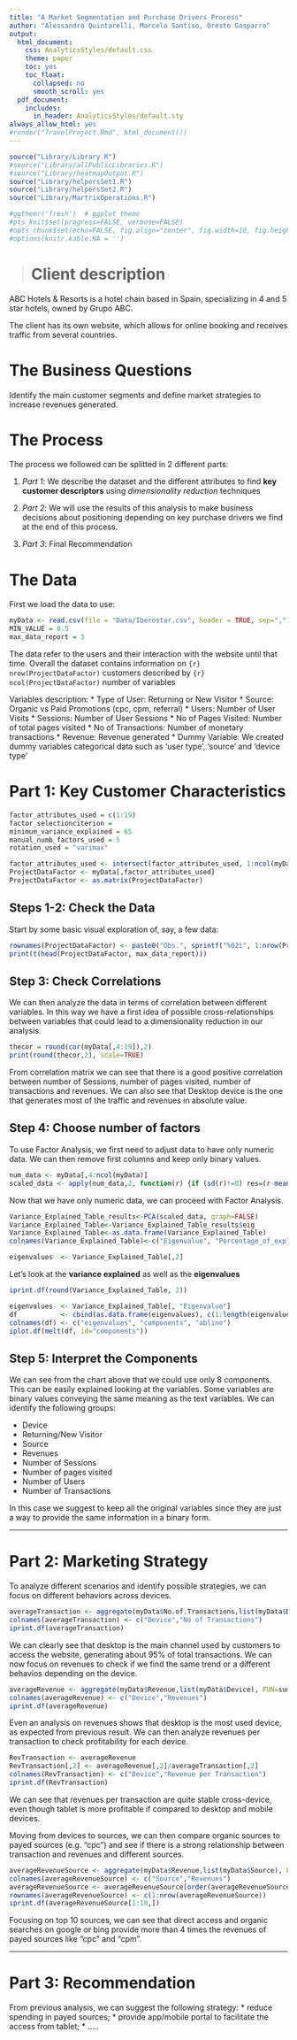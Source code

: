 ```yaml
---
title: "A Market Segmentation and Purchase Drivers Process"
author: "Alessandro Quintarelli, Marcelo Santiso, Oreste Gasparro"
output:
  html_document:
    css: AnalyticsStyles/default.css
    theme: paper
    toc: yes
    toc_float:
      collapsed: no
      smooth_scroll: yes
  pdf_document:
    includes:
      in_header: AnalyticsStyles/default.sty
always_allow_html: yes
#render("TravelProject.Rmd", html_document())
---
```

```r
source("Library/Library.R")
#source("Library/allPublicLibraries.R")
#source("Library/heatmapOutput.R")
source("Library/helpersSet1.R")
source("Library/helpersSet2.R")
source("Library/MartrixOperations.R")

#ggthemr('fresh')  # ggplot theme
#pts_knit$set(progress=FALSE, verbose=FALSE)
#opts_chunk$set(echo=FALSE, fig.align="center", fig.width=10, fig.height=6.5)
#options(knitr.kable.NA = '')

```
> 
# Client description

ABC Hotels & Resorts is a hotel chain based in Spain, specializing in 4 and 5 star hotels, owned by Grupo ABC.

The client has its own website, which allows for online booking and receives traffic from several countries.

# The Business Questions

Identify the main customer segments and define market strategies to increase revenues generated.

# The Process

The process we followed can be splitted in 2 different parts:

1. *Part 1*: We describe the dataset and the different attributes to find **key customer descriptors** using *dimensionality reduction* techniques 

2. *Part 2*: We will use the results of this analysis to make business decisions about positioning depending on key purchase drivers we find at the end of this process.

3. *Part 3*: Final Recommendation

# The Data

First we load the data to use:

```r
myData <- read.csv(file = "Data/Iberostar.csv", header = TRUE, sep=",")
MIN_VALUE = 0.5
max_data_report = 3
```

The data refer to the users and their interaction with the website until that time.
Overall the dataset contains information on `{r} nrow(ProjectDataFactor)` customers described by `{r} ncol(ProjectDataFactor) ` number of variables

Variables description:
* Type of User: Returning or New Visitor
* Source: Organic vs Paid Promotions (cpc, cpm, referral)
* Users: Number of User Visits
* Sessions: Number of User Sessions
* No of Pages Visited: Number of total pages visited
* No of Transactions: Number of monetary transactions
* Revenue: Revenue generated
* Dummy Variable: We created dummy variables categorical data such as 'user type', 'source' and 'device type'  
  
# Part 1: Key Customer Characteristics

```r
factor_attributes_used = c(1:19)
factor_selectionciterion = 
minimum_variance_explained = 65
manual_numb_factors_used = 5
rotation_used = "varimax"
```

```r
factor_attributes_used <- intersect(factor_attributes_used, 1:ncol(myData))
ProjectDataFactor <- myData[,factor_attributes_used]
ProjectDataFactor <- as.matrix(ProjectDataFactor)
```

## Steps 1-2: Check the Data 


Start by some basic visual exploration of, say, a few data:

```r
rownames(ProjectDataFactor) <- paste0("Obs.", sprintf("%02i", 1:nrow(ProjectDataFactor)))
print(t(head(ProjectDataFactor, max_data_report)))
```

## Step 3: Check Correlations

We can then analyze the data in terms of correlation between different variables.
In this way we have a first idea of possible cross-relationships between variables that could lead to a dimensionality reduction in our analysis.

```r
thecor = round(cor(myData[,4:19]),2)
print(round(thecor,2), scale=TRUE)
```

From correlation matrix we can see that there is a good positive correlation between number of Sessions, number of pages visited, number of transactions and revenues.
We can also see that Desktop device is the one that generates most of the traffic and revenues in absolute value.


## Step 4: Choose number of factors

To use Factor Analysis, we first need to adjust data to have only numeric data. 
We can then remove first columns and keep only binary values.

```r
num_data <- myData[,4:ncol(myData)]
scaled_data <- apply(num_data,2, function(r) {if (sd(r)!=0) res=(r-mean(r))/sd(r) else res=0*r; res})
```

Now that we have only numeric data, we can proceed with Factor Analysis.

```r
Variance_Explained_Table_results<-PCA(scaled_data, graph=FALSE)
Variance_Explained_Table<-Variance_Explained_Table_results$eig
Variance_Explained_Table<-as.data.frame(Variance_Explained_Table)
colnames(Variance_Explained_Table)<-c("Eigenvalue", "Percentage_of_explained_variance", "Cumulative_percentage_of_explained_variance")

eigenvalues  <- Variance_Explained_Table[,2]
```

Let's look at the **variance explained** as well as the **eigenvalues**

```r
iprint.df(round(Variance_Explained_Table, 2))
```

```r
eigenvalues  <- Variance_Explained_Table[, "Eigenvalue"]
df           <- cbind(as.data.frame(eigenvalues), c(1:length(eigenvalues)), rep(1, length(eigenvalues)))
colnames(df) <- c("eigenvalues", "components", "abline")
iplot.df(melt(df, id="components"))
```

## Step 5: Interpret the Components

We can see from the chart above that we could use only 8 components.
This can be easily explained looking at the variables. Some variables are binary values conveying the same meaning as the text variables. 
We can identify the following groups:

* Device
* Returning/New Visitor
* Source
* Revenues
* Number of Sessions
* Number of pages visited
* Number of Users
* Number of Transactions

In this case we suggest to keep all the original variables since they are just a way to provide the same information in a binary form.

<hr>\clearpage

# Part 2: Marketing Strategy

To analyze different scenarios and identify possible strategies, we can focus on different behaviors across devices.

```r
averageTransaction <- aggregate(myData$No.of.Transactions,list(myData$Device), FUN=sum)
colnames(averageTransaction) <- c("Device","No of Transactions")
iprint.df(averageTransaction)
```

We can clearly see that desktop is the main channel used by customers to access the website, generating about 95% of total transactions.
We can now focus on revenues to check if we find the same trend or a different behavios depending on the device.

```r
averageRevenue <- aggregate(myData$Revenue,list(myData$Device), FUN=sum)
colnames(averageRevenue) <- c("Device","Revenues")
iprint.df(averageRevenue)
```
Even an analysis on revenues shows that desktop is the most used device, as expected from previous result.
We can then analyze revenues per transaction to check profitability for each device.

```r
RevTransaction <- averageRevenue
RevTransaction[,2] <- averageRevenue[,2]/averageTransaction[,2] 
colnames(RevTransaction) <- c("Device","Revenue per Transaction")
iprint.df(RevTransaction)
```
We can see that revenues per transaction are quite stable cross-device, even though tablet is more profitable if compared to desktop and mobile devices.

Moving from devices to sources, we can then compare organic sources to payed sources (e.g. "cpc") and see if there is a strong relationship between transaction and revenues and different sources.

```r
averageRevenueSource <- aggregate(myData$Revenue,list(myData$Source), FUN=sum)
colnames(averageRevenueSource) <- c("Source","Revenues")
averageRevenueSource <- averageRevenueSource[order(averageRevenueSource[,2],averageRevenueSource[,1],decreasing=TRUE),]
rownames(averageRevenueSource) <- c(1:nrow(averageRevenueSource))
iprint.df(averageRevenueSource[1:10,])
```

Focusing on top 10 sources, we can see that direct access and organic searches on google or bing provide more than 4 times the revenues of payed sources like "cpc" and "cpm".

<hr>\clearpage

# Part 3: Recommendation

From previous analysis, we can suggest the following strategy:
* reduce spending in payed sources;
* provide app/mobile portal to facilitate the access from tablet;
* .....

